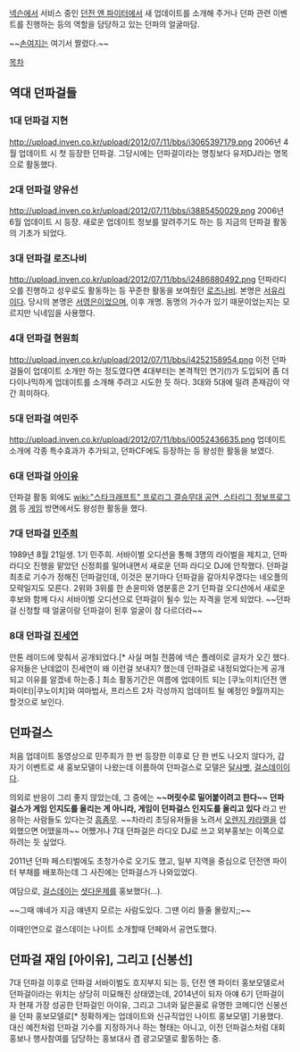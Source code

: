 [[넥슨]]에서 서비스 중인 [[던전 앤 파이터]]에서 새 업데이트를 소개해 주거나 던파 관련 이벤트를 진행하는 등의 역할을 담당하고 있는 던파의 얼굴마담. 

~~[[손여지]]는 여기서 짤렸다.~~

[[목차]]

== 역대 던파걸들 ==
=== 1대 던파걸 지현 ===
http://upload.inven.co.kr/upload/2012/07/11/bbs/i3065397179.png
2006년 4월 업데이트 시 첫 등장한 던파걸.
그당시에는 던파걸이라는 명칭보다 유저DJ라는 명목으로 활동했다.

=== 2대 던파걸 양유선 ===
http://upload.inven.co.kr/upload/2012/07/11/bbs/i3885450029.png
2006년 6월 업데이트 시 등장.
새로운 업데이트 정보를 알려주기도 하는 등 지금의 던파걸 활동의 기초가 되었다.

=== 3대 던파걸 로즈나비 ===
http://upload.inven.co.kr/upload/2012/07/11/bbs/i2486880492.png
던파라디오를 진행하고 성우로도 활동하는 등 꾸준한 활동을 보여줬던 [[로즈나비]].
본명은 [[서유리]]이다. 당시의 본명은 [[서영은]]이었으며, 이후 개명. 동명의 가수가 있기 때문이었는지는 모르지만 닉네임을 사용했다.

=== 4대 던파걸 현원희 ===
http://upload.inven.co.kr/upload/2012/07/11/bbs/i4252158954.png
이전 던파걸들이 업데이트 소개만 하는 정도였다면 4대부터는 본격적인 연기(!)가 도입되어 좀 더 다이나믹하게 업데이트를 소개해 주려고 시도한 듯 하다.
3대와 5대에 밀려 존재감이 약간 희미하다.

=== 5대 던파걸 여민주 ===
http://upload.inven.co.kr/upload/2012/07/11/bbs/i0052436635.png
업데이트 소개에 각종 특수효과가 추가되고, 던파CF에도 등장하는 등 왕성한 활동을 보였다.

=== 6대 던파걸 [[아이유]] ===
던파걸 활동 외에도 [[wiki:"스타크래프트" 프로리그 결승무대 공연, 스타리그 정보프로그램]] 등 [[게임]] 방면에서도 왕성한 활동을 했다.

=== 7대 던파걸 [[민주희]] ===
1989년 8월 21일생. 1기 민주희. 서바이벌 오디션을 통해 3명의 라이벌을 제치고, 던파 라디오 진행을 맡았던 신정희를 밀어내면서 새로운 던파 라디오 DJ에 안착했다.
던파걸 최초로 기수가 정해진 던파걸인데, 이것은 분기마다 던파걸을 갈아치우겠다는 네오플의 모략일지도 모른다.
2위와 3위를 한 손윤미와 염분홍은 2기 던파걸 오디션에서 새로운 후보와 함께 다시 서바이벌 오디션으로 던파걸이 될수 있는 자격을 얻게 되었다.
~~던파걸 신청할 때 얼굴이랑 던파걸이 된후 얼굴이 참 다르더라~~

=== 8대 던파걸 [[진세연]] ===
안톤 레이드에 맞춰서 공개되었다.[* 사실 며칠 전쯤에 넥슨 플레이로 글자가 오긴 했다. 유저들은 난데없이 진세연이 왜 이런걸 보내지? 했는데 던파걸로 내정되었다는게 공개되고 이유를 알겠네 하는중.] 최소 활동기간은 여름에 업데이트 되는 [쿠노이치(던전 앤 파이터)|쿠노이치]와 여마법사, 프리스트 2차 각성까지 업데이트 될 예정인 9월까지는 할것으로 보인다.
== 던파걸스 ==
처음 업데이트 동영상으로 민주희가 한 번 등장한 이후로 단 한 번도 나오지 않다가, 갑자기 이벤트로 새 홍보모델이 나왔는데 이름하여 던파걸스로 모델은 [[달샤벳]], [[걸스데이]]이다.

의외로 반응이 그리 좋지 않았는데, 그 중에는 '''~~머릿수로 밀어붙이려고 한다~~''' '''던파걸스가 게임 인지도를 올리는 게 아니라, 게임이 던파걸스 인지도를 올리고 있다''' 라고 반응하는 사람들도 있다는것 [[흠좀무]]. ~~차라리 초딩유저들을 노려서 [[오렌지 캬라멜]]을 섭외했으면 어땠을까~~ 어쨌거나 7대 던파걸은 라디오 DJ로 쓰고 외부홍보는 이쪽으로 하려는 듯 싶었다.

2011년 던파 페스티벌에도 초청가수로 오기도 했고, 일부 지역을 중심으로 던전앤 파이터 부채를 배포하는데 그 사진에는 던파걸스가 나와있었다.

여담으로, [[걸스데이]]는 [[셧다운제]]를 홍보했다(…).

~~그때 얘네가 지금 얘넨지 모르는 사람도있다. 그땐 이리 뜰줄 몰랐지;;~~ 

이때인연으로 걸스데이는 나이트 소개할때 던페와서 공연도했다.
== 던파걸 재임 [아이유], 그리고 '''[신봉선]''' ==
7대 던파걸 이후로 던파걸 서바이벌도 흐지부지 되는 등, 던전 앤 파이터 홍보모델로서 던파걸이라는 위치는 상당히 미묘해진 상태였는데, 2014년이 되자 아얘 6기 던파걸이자 현재 가장 성공한 던파걸인 아이유, 그리고 그녀와 닮은꼴로 유명한 코메디언 신봉선을 던파 홍보모델로[* 정확하게는 업데이트와 신규직업인 나이트 홍보모델] 기용했다.
대신 예전처럼 던파걸 기수를 지정하거나 하는 형태는 아니고, 이전 던파걸스처럼 대회 홍보나 행사참여를 담당하는 홍보대사 겸 광고모델로 활동하는 중.
